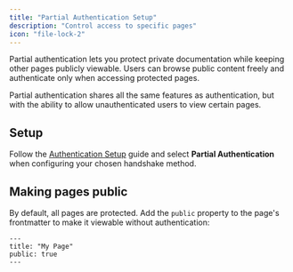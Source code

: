 ```yaml
---
title: "Partial Authentication Setup"
description: "Control access to specific pages"
icon: "file-lock-2"
---
```


Partial authentication lets you protect private documentation while keeping other pages publicly viewable. Users can browse public content freely and authenticate only when accessing protected pages.

Partial authentication shares all the same features as authentication, but with the ability to allow unauthenticated users to view certain pages.

## Setup

Follow the [Authentication Setup](/authentication-personalization/authentication-setup) guide and select **Partial Authentication** when configuring your chosen handshake method.

## Making pages public

By default, all pages are protected. Add the `public` property to the page's frontmatter to make it viewable without authentication:

```mdx
---
title: "My Page"
public: true
---
```
